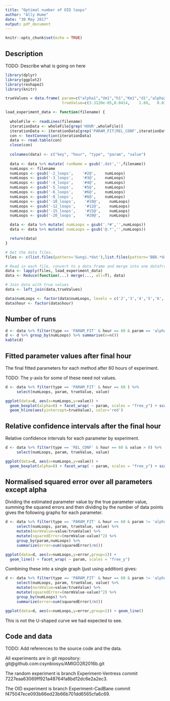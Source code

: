 ```yaml
---
title: "Optimal number of OID loops"
author: "Ally Hume"
date: "30 May 2017"
output: pdf_document
---
```


```r
knitr::opts_chunk$set(echo = TRUE)
```

## Description

TODO: Describe what is going on here


```r
library(dplyr)
library(ggplot2)
library(reshape2)
library(knitr)

trueValues = data.frame( param=c("alpha1","Vm1","h1","Km1","d1","alpha2","d2","Kf","Kb"),
                         trueValue=c(3.3120e-05,0.0414,    1.89,   0.0368, 0.03,   0.01,   0.0100, 0.002, 0.0023) )

load_experiment_data <- function(filename) {
  
  wholeFile <- readLines(filename)
  iterationData <- wholeFile[grep('HOUR',wholeFile)]
  iterationData <- iterationData[grep('PARAM_FIT|REL_CONF',iterationData)]
  con <- textConnection(iterationData)
  data <- read.table(con)
  close(con)
  
  colnames(data) <- c("key", "hour", "type", "param", "value")
  
  data <- data %>% mutate( runName = gsub('.dat','',filename))
  numLoops <- filename
  numLoops <- gsub('-2_loops',    '#2@',    numLoops)
  numLoops <- gsub('-3_loops',    '#3@',    numLoops)
  numLoops <- gsub('-4_loops',    '#4@',    numLoops)
  numLoops <- gsub('-5_loops',    '#5@',    numLoops)
  numLoops <- gsub('-6_loops',    '#6@',    numLoops)
  numLoops <- gsub('-8_loops',    '#8@',    numLoops)
  numLoops <- gsub('-10_loops',    '#10@',    numLoops)
  numLoops <- gsub('-12_loops',    '#12@',    numLoops)
  numLoops <- gsub('-15_loops',    '#15@',    numLoops)
  numLoops <- gsub('-20_loops',    '#20@',    numLoops)

  data <- data %>% mutate( numLoops = gsub('.*#','',numLoops))
  data <- data %>% mutate( numLoops = gsub('@.*','',numLoops))

  return(data)
}
```

```r
# Get the data files.
files <- c(list.files(pattern='Gungi.*dat'),list.files(pattern='BB8.*dat'))

# Read in each file, convert to a data frame and merge into one dataframe
data <- lapply(files, load_experiment_data)
data <- Reduce(function(...) merge(..., all=T), data)

# Join data with true values
data <- left_join(data,trueValues)

data$numLoops <- factor(data$numLoops, levels = c('2','3','4','5','6','8','10','12','15','20'))
data$hour <- factor(data$hour)
```

## Number of runs

```r
d <- data %>% filter(type == 'PARAM_FIT' & hour == 60 & param == 'alpha1')
d <- d %>% group_by(numLoops) %>% summarise(n=n())
kable(d)
```

## Fitted parameter values after final hour 

The final fitted parameters for each method after 60 hours of experiment.

TODO: The y-axis for some of these need not values.

```r
d <- data %>% filter(type == 'PARAM_FIT' & hour == 60 ) %>% 
     select(numLoops, param, trueValue, value) 

ggplot(data=d, aes(x=numLoops,y=value)) + 
  geom_boxplot(alpha=0) + facet_wrap( ~ param, scales = "free_y") + scale_y_log10() +
  geom_hline(aes(yintercept=trueValue), color='red')
```

## Relative confidence intervals after the final hour
  
Relative confidence intervals for each parameter by experiment. 

```r
d <- data %>% filter(type == 'REL_CONF' & hour == 60 & value > 0) %>% 
     select(numLoops, param, trueValue, value) 

ggplot(data=d, aes(x=numLoops,y=value)) + 
  geom_boxplot(alpha=0) + facet_wrap( ~ param, scales = "free_y") + scale_y_log10() 
```

## Normalised squared error over all parameters except alpha

Dividing the estimated parameter value by the true parameter value, summing the squared errors and then dividing by the number of data points gives the following graphs for each parameter.

```r
d <- data %>% filter(type == 'PARAM_FIT' & hour == 60 & param != 'alpha1') %>% 
     select(numLoops, param, trueValue, value) %>%
     mutate(normValue=value/trueValue) %>%
     mutate(squaredError=(normValue-value)^2) %>% 
     group_by(param,numLoops) %>%
     summarize(error=sum(squaredError)/n())

ggplot(data=d, aes(x=numLoops,y=error,group=1)) + 
  geom_line() + facet_wrap( ~ param, scales = "free_y") 
```

Combining these into a single graph (just using addition) gives:

```r
d <- data %>% filter(type == 'PARAM_FIT' & hour == 60 & param != 'alpha1') %>% 
     select(numLoops, param, trueValue, value) %>%
     mutate(normValue=value/trueValue) %>%
     mutate(squaredError=(normValue-value)^2) %>% 
     group_by(numLoops) %>%
     summarize(error=sum(squaredError)/n())

ggplot(data=d, aes(x=numLoops,y=error,group=1)) + geom_line()  
```

This is not the U-shaped curve we had expected to see.





## Code and data

TODO: Add references to the source code and the data.

All experiments are in git repository: git@github.com:csynbiosys/AMIGO2R2016b.git

The random experiment is branch Experiment-Ventress commit 7227eaa63069ff921a48764fa8bd12dc6e2a2ec3.

The OID experiment is branch Experiment-CadBane commit f475047ece093b66ed23b66b701dd6565cfa6c69.


